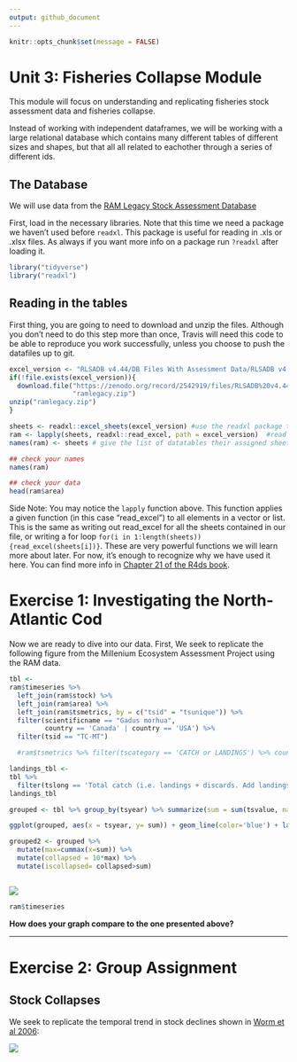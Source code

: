 ```yaml
---
output: github_document
---
```


```r
knitr::opts_chunk$set(message = FALSE)
```
# Unit 3: Fisheries Collapse Module

This module will focus on understanding and replicating 
fisheries stock assessment data and fisheries collapse. 

Instead of working with independent dataframes, we will be working with a large
relational database which contains many different tables of different sizes and 
shapes, but that all all related to eachother through a series of different ids.


## The Database
We will use data from the [RAM Legacy Stock Assessment Database](https://doi.org/10.5281/zenodo.2542918)

First, load in the necessary libraries. Note that this time we need a package we 
haven't used before `readxl`. This package is useful for reading in .xls or 
.xlsx files. As always if you want more info on a package run `?readxl` after 
loading it.

```r
library("tidyverse")
library("readxl")
```

## Reading in the tables

First thing, you are going to need to download and unzip the files. Although you don't need 
to do this step more than once, Travis will need this code to be able to reproduce you work successfully,
unless you choose to push the datafiles up to git. 

```r
excel_version <- "RLSADB v4.44/DB Files With Assessment Data/RLSADB v4.44 (assessment data only).xlsx"
if(!file.exists(excel_version)){
  download.file("https://zenodo.org/record/2542919/files/RLSADB%20v4.44.zip?download=1",
                "ramlegacy.zip")
unzip("ramlegacy.zip") 
}
```

```r
sheets <- readxl::excel_sheets(excel_version) #use the readxl package to identify sheet names 
ram <- lapply(sheets, readxl::read_excel, path = excel_version)  #read the data from all 3 sheets into a list
names(ram) <- sheets # give the list of datatables their assigned sheet names

## check your names
names(ram)

## check your data
head(ram$area)

```

Side Note: You may notice the `lapply` function above. This function applies a given function
(in this case "read_excel") to all elements in a vector or list. This is the same 
as writing out read_excel for all the sheets contained in our file, or writing
a for loop `for(i in 1:length(sheets)){read_excel(sheets[i])}`. These are very powerful
functions we will learn more about later. For now, it's enough to recognize why we
have used it here. You can find more info in [Chapter 21 of the R4ds
book](http://r4ds.had.co.nz/iteration.html). 

# Exercise 1: Investigating the North-Atlantic Cod

Now we are ready to dive into our data.  First, We seek to replicate the following 
figure from the Millenium Ecosystem Assessment Project using the RAM data.


```r
tbl <-
ram$timeseries %>%
  left_join(ram$stock) %>%
  left_join(ram$area) %>%
  left_join(ram$tsmetrics, by = c("tsid" = "tsunique")) %>%
  filter(scientificname == "Gadus morhua",
         country == 'Canada' | country == 'USA') %>%
  filter(tsid == "TC-MT")

  #ram$tsmetrics %>% filter(tscategory == 'CATCH or LANDINGS') %>% count(tslong)

```

```r
landings_tbl <-
tbl %>%
  filter(tslong == 'Total catch (i.e. landings + discards. Add landings + discards to get this).')
landings_tbl


```


```r
grouped <- tbl %>% group_by(tsyear) %>% summarize(sum = sum(tsvalue, na.rm = TRUE))

ggplot(grouped, aes(x = tsyear, y= sum)) + geom_line(color='blue') + labs(title='Total Fish Landings in Tons', x='year', y='total')

grouped2 <- grouped %>%
  mutate(max=cummax(x=sum)) %>%
  mutate(collapsed = 10*max) %>%
  mutate(iscollapsed= collapsed>sum)



```



![](http://espm-157.carlboettiger.info/img/cod.jpg)

```r
ram$timeseries
```





**How does your graph compare to the one presented above?**

------


# Exercise 2: Group Assignment

## Stock Collapses

We seek to replicate the temporal trend in stock declines shown in [Worm et al 2006](http://doi.org/10.1126/science.1132294):

![](http://espm-157.carlboettiger.info/img/worm2006.jpg)





